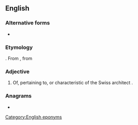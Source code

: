 ==English==

===Alternative forms===
* {{alter|en|Corbusierian}}

===Etymology===
{{suffix|en|Corbusier|ian|alt1=Corbus(ier)}}. From {{der|en|fr|Corbusier}}, from {{der|en|fro|corbusier}}

===Adjective===
{{en-adj}}

# Of, pertaining to, or characteristic of the Swiss architect {{w|lang=en|Le Corbusier}}.

===Anagrams===
* {{anagrams|en|a=abcinorsu|conurbias}}

[[Category:English eponyms]]